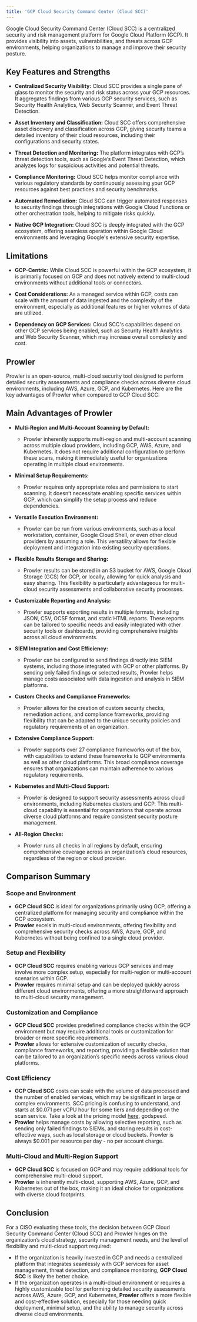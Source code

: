 ```yaml
---
title: 'GCP Cloud Security Command Center (Cloud SCC)'
---
```


Google Cloud Security Command Center (Cloud SCC) is a centralized security and risk management platform for Google Cloud Platform (GCP). It provides visibility into assets, vulnerabilities, and threats across GCP environments, helping organizations to manage and improve their security posture.

## Key Features and Strengths

- **Centralized Security Visibility:** Cloud SCC provides a single pane of glass to monitor the security and risk status across your GCP resources. It aggregates findings from various GCP security services, such as Security Health Analytics, Web Security Scanner, and Event Threat Detection.

- **Asset Inventory and Classification:** Cloud SCC offers comprehensive asset discovery and classification across GCP, giving security teams a detailed inventory of their cloud resources, including their configurations and security states.

- **Threat Detection and Monitoring:** The platform integrates with GCP’s threat detection tools, such as Google’s Event Threat Detection, which analyzes logs for suspicious activities and potential threats.

- **Compliance Monitoring:** Cloud SCC helps monitor compliance with various regulatory standards by continuously assessing your GCP resources against best practices and security benchmarks.

- **Automated Remediation:** Cloud SCC can trigger automated responses to security findings through integrations with Google Cloud Functions or other orchestration tools, helping to mitigate risks quickly.

- **Native GCP Integration:** Cloud SCC is deeply integrated with the GCP ecosystem, offering seamless operation within Google Cloud environments and leveraging Google's extensive security expertise.

## Limitations

- **GCP-Centric:** While Cloud SCC is powerful within the GCP ecosystem, it is primarily focused on GCP and does not natively extend to multi-cloud environments without additional tools or connectors.

- **Cost Considerations:** As a managed service within GCP, costs can scale with the amount of data ingested and the complexity of the environment, especially as additional features or higher volumes of data are utilized.

- **Dependency on GCP Services:** Cloud SCC's capabilities depend on other GCP services being enabled, such as Security Health Analytics and Web Security Scanner, which may increase overall complexity and cost.

## Prowler

Prowler is an open-source, multi-cloud security tool designed to perform detailed security assessments and compliance checks across diverse cloud environments, including AWS, Azure, GCP, and Kubernetes. Here are the key advantages of Prowler when compared to GCP Cloud SCC:

## Main Advantages of Prowler

- **Multi-Region and Multi-Account Scanning by Default:**
  - Prowler inherently supports multi-region and multi-account scanning across multiple cloud providers, including GCP, AWS, Azure, and Kubernetes. It does not require additional configuration to perform these scans, making it immediately useful for organizations operating in multiple cloud environments.

- **Minimal Setup Requirements:**
  - Prowler requires only appropriate roles and permissions to start scanning. It doesn’t necessitate enabling specific services within GCP, which can simplify the setup process and reduce dependencies.

- **Versatile Execution Environment:**
  - Prowler can be run from various environments, such as a local workstation, container, Google Cloud Shell, or even other cloud providers by assuming a role. This versatility allows for flexible deployment and integration into existing security operations.

- **Flexible Results Storage and Sharing:**
  - Prowler results can be stored in an S3 bucket for AWS, Google Cloud Storage (GCS) for GCP, or locally, allowing for quick analysis and easy sharing. This flexibility is particularly advantageous for multi-cloud security assessments and collaborative security processes.

- **Customizable Reporting and Analysis:**
  - Prowler supports exporting results in multiple formats, including JSON, CSV, OCSF format, and static HTML reports. These reports can be tailored to specific needs and easily integrated with other security tools or dashboards, providing comprehensive insights across all cloud environments.

- **SIEM Integration and Cost Efficiency:**
  - Prowler can be configured to send findings directly into SIEM systems, including those integrated with GCP or other platforms. By sending only failed findings or selected results, Prowler helps manage costs associated with data ingestion and analysis in SIEM platforms.

- **Custom Checks and Compliance Frameworks:**
  - Prowler allows for the creation of custom security checks, remediation actions, and compliance frameworks, providing flexibility that can be adapted to the unique security policies and regulatory requirements of an organization.

- **Extensive Compliance Support:**
  - Prowler supports over 27 compliance frameworks out of the box, with capabilities to extend these frameworks to GCP environments as well as other cloud platforms. This broad compliance coverage ensures that organizations can maintain adherence to various regulatory requirements.

- **Kubernetes and Multi-Cloud Support:**
  - Prowler is designed to support security assessments across cloud environments, including Kubernetes clusters and GCP. This multi-cloud capability is essential for organizations that operate across diverse cloud platforms and require consistent security posture management.

- **All-Region Checks:**
  - Prowler runs all checks in all regions by default, ensuring comprehensive coverage across an organization’s cloud resources, regardless of the region or cloud provider.

## Comparison Summary

### Scope and Environment

- **GCP Cloud SCC** is ideal for organizations primarily using GCP, offering a centralized platform for managing security and compliance within the GCP ecosystem.
- **Prowler** excels in multi-cloud environments, offering flexibility and comprehensive security checks across AWS, Azure, GCP, and Kubernetes without being confined to a single cloud provider.

### Setup and Flexibility

- **GCP Cloud SCC** requires enabling various GCP services and may involve more complex setup, especially for multi-region or multi-account scenarios within GCP.
- **Prowler** requires minimal setup and can be deployed quickly across different cloud environments, offering a more straightforward approach to multi-cloud security management.

### Customization and Compliance

- **GCP Cloud SCC** provides predefined compliance checks within the GCP environment but may require additional tools or customization for broader or more specific requirements.
- **Prowler** allows for extensive customization of security checks, compliance frameworks, and reporting, providing a flexible solution that can be tailored to an organization’s specific needs across various cloud platforms.

### Cost Efficiency

- **GCP Cloud SCC** costs can scale with the volume of data processed and the number of enabled services, which may be significant in large or complex environments. SCC pricing is confusing to understand, and starts at $0.071 per vCPU hour for some tiers and depending on the scan service. Take a look at the pricing model [here](https://cloud.google.com/security-command-center/pricing), godspeed.
- **Prowler** helps manage costs by allowing selective reporting, such as sending only failed findings to SIEMs, and storing results in cost-effective ways, such as local storage or cloud buckets. Prowler is always $0.001 per resource per day - no per account charge.

### Multi-Cloud and Multi-Region Support

- **GCP Cloud SCC** is focused on GCP and may require additional tools for comprehensive multi-cloud support.
- **Prowler** is inherently multi-cloud, supporting AWS, Azure, GCP, and Kubernetes out of the box, making it an ideal choice for organizations with diverse cloud footprints.

## Conclusion

For a CISO evaluating these tools, the decision between GCP Cloud Security Command Center (Cloud SCC) and Prowler hinges on the organization’s cloud strategy, security management needs, and the level of flexibility and multi-cloud support required:

- If the organization is heavily invested in GCP and needs a centralized platform that integrates seamlessly with GCP services for asset management, threat detection, and compliance monitoring, **GCP Cloud SCC** is likely the better choice.
- If the organization operates in a multi-cloud environment or requires a highly customizable tool for performing detailed security assessments across AWS, Azure, GCP, and Kubernetes, **Prowler** offers a more flexible and cost-effective solution, especially for those needing quick deployment, minimal setup, and the ability to manage security across diverse cloud environments.

